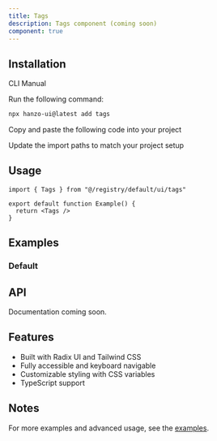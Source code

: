 ```yaml
---
title: Tags
description: Tags component (coming soon)
component: true
---
```


<ComponentPreview name="tags-demo" />

## Installation

<Tabs defaultValue="cli">

<TabsList>
  <TabsTrigger value="cli">CLI</TabsTrigger>
  <TabsTrigger value="manual">Manual</TabsTrigger>
</TabsList>

<TabsContent value="cli">

<Steps>

<Step>Run the following command:</Step>

```bash
npx hanzo-ui@latest add tags
```

</Steps>

</TabsContent>

<TabsContent value="manual">

<Steps>

<Step>Copy and paste the following code into your project</Step>

<ComponentSource name="tags" />

<Step>Update the import paths to match your project setup</Step>

</Steps>

</TabsContent>

</Tabs>

## Usage

```tsx
import { Tags } from "@/registry/default/ui/tags"

export default function Example() {
  return <Tags />
}
```

## Examples

### Default

<ComponentPreview name="tags-demo" />

## API

Documentation coming soon.

## Features

- Built with Radix UI and Tailwind CSS
- Fully accessible and keyboard navigable  
- Customizable styling with CSS variables
- TypeScript support

## Notes

For more examples and advanced usage, see the [examples](/examples).
